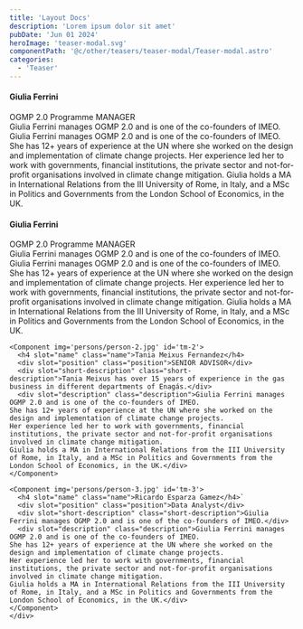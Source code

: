```yaml
---
title: 'Layout Docs'
description: 'Lorem ipsum dolor sit amet'
pubDate: 'Jun 01 2024'
heroImage: 'teaser-modal.svg'
componentPath: '@c/other/teasers/teaser-modal/Teaser-modal.astro'
categories:
  - 'Teaser'
---
```



<div class="wrapper bg-light p_b">
  <Component img='persons/person-1.jpg'>
    <h4 slot="name" class="name">Giulia Ferrini</h4>
    <div slot="position" class="position">OGMP 2.0 Programme MANAGER</div>
    <div slot="short-description" class="short-description">Giulia Ferrini manages OGMP 2.0 and is one of the co-founders of IMEO.</div>
    <div slot="description" class="description">Giulia Ferrini manages OGMP 2.0 and is one of the co-founders of IMEO.
  She has 12+ years of experience at the UN where she worked on the design and implementation of climate change projects.
  Her experience led her to work with governments, financial institutions, the private sector and not-for-profit organisations involved in climate change mitigation.
  Giulia holds a MA in International Relations from the III University of Rome, in Italy, and a MSc in Politics and Governments from the London School of Economics, in the UK.</div>
  </Component>
</div>

<div class="wrapper bg-light p_b">
  <div class="views-view-responsive-grid" style="--views-responsive-grid--column-count: 3">
    <div class="views-view-responsive-grid--horizontal">
      <Component img='persons/person-1.jpg' id='tm-1'>
      <h4 slot="name" class="name">Giulia Ferrini</h4>
      <div slot="position" class="position">OGMP 2.0 Programme MANAGER</div>
      <div slot="short-description" class="short-description">Giulia Ferrini manages OGMP 2.0 and is one of the co-founders of IMEO.</div>
      <div slot="description" class="description">Giulia Ferrini manages OGMP 2.0 and is one of the co-founders of IMEO.
    She has 12+ years of experience at the UN where she worked on the design and implementation of climate change projects.
    Her experience led her to work with governments, financial institutions, the private sector and not-for-profit organisations involved in climate change mitigation.
    Giulia holds a MA in International Relations from the III University of Rome, in Italy, and a MSc in Politics and Governments from the London School of Economics, in the UK.</div>
    </Component>

    <Component img='persons/person-2.jpg' id='tm-2'>
      <h4 slot="name" class="name">Tania Meixus Fernandez</h4>
      <div slot="position" class="position">SENIOR ADVISOR</div>
      <div slot="short-description" class="short-description">Tania Meixus has over 15 years of experience in the gas business in different departments of Enagás.</div>
      <div slot="description" class="description">Giulia Ferrini manages OGMP 2.0 and is one of the co-founders of IMEO.
    She has 12+ years of experience at the UN where she worked on the design and implementation of climate change projects.
    Her experience led her to work with governments, financial institutions, the private sector and not-for-profit organisations involved in climate change mitigation.
    Giulia holds a MA in International Relations from the III University of Rome, in Italy, and a MSc in Politics and Governments from the London School of Economics, in the UK.</div>
    </Component>

    <Component img='persons/person-3.jpg' id='tm-3'>
      <h4 slot="name" class="name">Ricardo Esparza Gamez</h4>`
      <div slot="position" class="position">Data Analyst</div>
      <div slot="short-description" class="short-description">Giulia Ferrini manages OGMP 2.0 and is one of the co-founders of IMEO.</div>
      <div slot="description" class="description">Giulia Ferrini manages OGMP 2.0 and is one of the co-founders of IMEO.
    She has 12+ years of experience at the UN where she worked on the design and implementation of climate change projects.
    Her experience led her to work with governments, financial institutions, the private sector and not-for-profit organisations involved in climate change mitigation.
    Giulia holds a MA in International Relations from the III University of Rome, in Italy, and a MSc in Politics and Governments from the London School of Economics, in the UK.</div>
    </Component>
    </div>
  </div>
</div>
